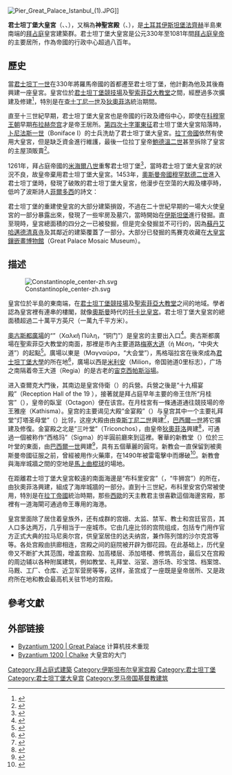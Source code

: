 {{NoteTA|G1=IT}}
[[File:Pier_Great_Palace_Istanbul_(1).JPG|thumb]]]]

'''君士坦丁堡大皇宮'''（{{lang-el|Μέγα Παλάτιον}}、{{lang-la|Palatium Magnum}}、{{lang-tr|Büyük Saray}}），又稱為'''神聖宮殿'''（{{lang-la|Sacrum Palatium}}、{{lang-el|Ιερόν Παλάτιον}}），是[[土耳其|土耳其]][[伊斯坦堡|伊斯坦堡]][[法齊赫|法齊赫]]半島東南端的[[拜占庭|拜占庭]]皇宮建築群。君士坦丁堡大皇宮是公元330年至1081年間[[拜占庭皇帝列表|拜占庭皇帝]]的主要居所，作為帝國的行政中心超過八百年。

== 歷史 ==

當[[君士坦丁一世_(羅馬帝國)|君士坦丁一世]]在330年將羅馬帝國的首都遷至君士坦丁堡，他計劃為他及其後裔興建一座皇宮。皇宮位於[[君士坦丁堡競技場|君士坦丁堡競技場]]及[[聖索菲亞大教堂|聖索菲亞大教堂]]之間，經歷過多次擴建及修建<ref>{{cite book | language = en | author = André Vauchez、Richard Barrie Dobson、Adrian Walford、Michael Lapidge | title = ''Encyclopedia of the Middle Ages''  | date = 2000年  | publisher = Routledge  | isbn = 1579582826 | pages = 第361頁 }}</ref>，特別是在[[查士丁尼一世|查士丁尼一世]]及[[狄奧菲洛|狄奧菲洛]]統治期間。

直至十三世紀早期，君士坦丁堡大皇宮也是帝國的行政及禮俗中心，即使在[[科穆寧王朝|科穆寧王朝]]早期[[布拉赫奈宫|布拉赫奈宫]]才是帝王居所。[[第四次十字軍東征|第四次十字軍東征]]君士坦丁堡大皇宮陷落時，[[孟菲拉侯爵，卜尼法斯一世|卜尼法斯一世]]（Boniface I）的士兵洗劫了君士坦丁堡大皇宮。[[拉丁帝國|拉丁帝國]]依然有使用大皇宮，但是缺乏資金進行維護，最後一位拉丁皇帝[[鮑德溫二世_(拉丁帝國)|鮑德溫二世]]甚至拆除了皇宮的主屋頂販賣<ref>{{cite book | language = en | author = Steven Runciman | title = ''The Sicilian Vespers: a history of the Mediterranean world in the later thirteenth century''  | date = 1958年  | publisher = Cambridge University Press  | isbn = 0521437741 | pages = 第39頁 }}</ref>。

1261年，拜占庭帝國的[[米海爾八世|米海爾八世]]重奪君士坦丁堡<ref>{{cite book | language = en | author = Deno John Geanakoplos | title = ''Constantinople and the West: essays on the late Byzantine (Palaeologan) and Italian Renaissances and the Byzantine and Roman churches''  | date = 1989年  | publisher = Univ of Wisconsin Press  | isbn = 0299118843 | pages = 第173頁 }}</ref>，當時君士坦丁堡大皇宮的狀況不良，故皇帝棄用君士坦丁堡大皇宮。1453年，[[奧斯曼帝國|奧斯曼帝國]][[穆罕默德二世_(奧斯曼帝國)|穆罕默德二世]]進入君士坦丁堡時，發現了破敗的君士坦丁堡大皇宮，他漫步在空蕩的大殿及樓亭時，低吟了波斯詩人[[菲爾多西|菲爾多西]]的詩文：

{{Cquote|蜘蛛織簾兮库斯老宮，貓頭鷹號兮{{link-en|阿夫拉西卜|Afrasiyab (Samarkand)}}之堡。<ref>{{cite book | language = en | author = Gülru Necipoğlu | title = ''Architecture, ceremonial, and power: The Topkapi Palace in the fifteenth and sixteenth centuries''  | url = https://archive.org/details/architecturecere0000neci | date = 1991年  | publisher = Massachusetts  | isbn = 0-262-14050-0 }}</ref>}}

君士坦丁堡的重建使皇宮的大部分建築損毀，不過在二十世紀早期的一場大火使皇宮的一部分暴露出來，發現了一些牢房及墓穴，當時開始在[[伊斯坦堡|伊斯坦堡]]進行發掘。直至現時，皇宮總面積的四分之一已被發掘，但是完全發掘並不可行的，因為[[蘇丹艾哈邁德清真寺|蘇丹艾哈邁德清真寺]]及其鄰近的建築覆蓋了一部分。大部分已發掘的馬賽克收藏在[[大皇宮鑲嵌畫博物館|大皇宮鑲嵌畫博物館]]（Great Palace Mosaic Museum）。

== 描述 ==

[[File:Constantinople_center-zh.svg|thumb]]

皇宮位於半島的東南端，在[[君士坦丁堡競技場|君士坦丁堡競技場]]及[[聖索菲亞大教堂|聖索菲亞大教堂]]之间的地域。學者認為皇宮裡有連串的樓閣，就像[[奧斯曼帝國|奧斯曼]]時代的[[托卡比皇宮|托卡比皇宮]]。君士坦丁堡大皇宮的總面積超過二十萬平方英尺（一萬九千平方米）。

[[奧古斯都廣場|奧古斯都廣場]]的“{{link-en|查爾克大門|Chalke}}”（Χαλκῆ Πύλη，“铜门”）是皇宮的主要出入口<ref>{{cite book | language = en | author = Christopher Kelly | title = ''Ruling the later Roman Empire''  | date = 2004年  | publisher = Harvard University Press  | isbn = 0674015649 | pages = 第32頁 }}</ref>。奧古斯都廣場在聖索菲亞大教堂的南面，那裡是市內主要道路[[梅塞大道|梅塞大道]]（ἡ Μέση，“中央大道”）的起點<ref>{{cite book | language = en | author = George P. Majeska | title = ''Russian travelers to Constantinople in the fourteenth and fifteenth centuries''  | date = 1984年  | publisher = Dumbarton Oaks  | isbn = 0884021017 | pages = 第34頁 }}</ref>。廣場以東是{{link-en|馬格瑙拉宮|Magnaura}}（Μαγναύρα，“大会堂”），馬格瑙拉宮在後來成為[[君士坦丁堡大學|君士坦丁堡大學]]的所在地<ref>{{cite book | language = en | author = David Marshall Lang | title = ''Armenia: cradle of civilization''  | url = https://archive.org/details/armeniacradleofc0000lang | date = 1970年 | publisher = Allen and Unwin | pages = 第186頁 }}</ref>，廣場以西是[[米利安_(君士坦丁堡)|米利安]]（Milion，帝国驰道0里标志），广场之南隔着帝王大道（Regia）的是古老的[[宙克西帕斯浴場|宙克西帕斯浴場]]。

进入查爾克大門後，其南边是皇宮侍衛（{{tsl|en|Scholae Palatinae|皇家卫队}}）的兵營。兵營之後是“十九榻宴殿”（Reception Hall of the 19 {{link-en|Accubita|Accubita}}），接著就是拜占庭早年主要的帝王住所“月桂宮”（{{link-en|Δάφνη|Palace of Daphne}}），皇帝的臥室（Octagon）便在该宫。在月桂宮有一條通道通往競技場的帝王雅座（Kathisma）。皇宫的主要谒见大殿“金宴殿”（{{link-en|Chrysotriklinos|Chrysotriklinos}}）与皇宫其中一个主要礼拜堂“灯塔圣母堂”（{{link-en|Church of the Theotokos of the Pharos|Church of the Virgin of the Pharos}}）比邻，这座大殿由由[[查斯丁尼二世|查斯丁尼二世]]興建<ref>{{cite book | language = en | author = John Bernard Burke、Ursula Betka、Roger Scott | title = ''Byzantine narrative: papers in honour of Roger Scott''  | date = John Bernard Burke、Ursula Betka、Roger Scott  | publisher = Australian Association for Byzantine Studies  | isbn = 1876503246 | pages = 第448頁 }}</ref>，[[巴西爾一世|巴西爾一世]]將它擴建及修復。金宴殿之北是“三叶堂”（Triconchos），由皇帝[[狄奧菲洛|狄奧菲洛]]興建<ref>{{cite book | language = en | author = Elisabeth Piltz | title = ''From Constantine the Great to Kandinsky: studies in Byzantine and post-Byzantine art and architecture''  | date = 2007年  | publisher = Archaeopress  | isbn = 1407301047 | pages = 第14頁 }}</ref>，可通過一個被称作“西格玛”（Sigma）的半圓前廳來到這裡。奢華的新教堂（{{link-en|ΝέαἘκκλησία|Nea Ekklesia}}）位於三叶堂的東面，由[[巴西爾一世|巴西爾一世]]興建<ref>{{cite book | language = en | author = Nevra Necipoğlu | title = ''Byzantine Constantinople: monuments, topography, and everyday life''  | date = 2001年 | publisher = BRILL  | isbn = 9004116257 | pages = 第168頁 }}</ref>，具有五個華麗的圓穹。新教会一直保留到被奧斯曼帝國征服之前，曾經被用作火藥庫，在1490年被雷電擊中而爆破<ref>{{cite book | language = de | author = Wolfram Brandes、Wolfram Brandes、Helmut Krasser、Hartmut Leppin、Alexander Demandt、Peter Von Mollendorff、Alexander Demandt、Hartmut Leppin、Helmut Krasser、Peter von Mollendorff | title = ''Millennium- Jahrbuch/ Millennium Yearbook: Jahrbuch zu Kultur und Geschichte des ersten Jahrtausends n. Chr./ Yearbook on the Culture and History of the First Millennium C. E.''  | date = 2004年  | publisher = Walter de Gruyter  | isbn = 3110180359 | pages = 第391頁 }}</ref>。新教會與海岸城牆之間的空地是[[馬上曲棍球|馬上曲棍球]]的場地。

在距離君士坦丁堡大皇宮較遠的南面海邊是“布科里安宮”（{{link-en|Boukoleon Palace|Boukoleon Palace}}，“牛狮宫”）的所在，由狄奧菲洛興建，組成了海岸城牆的一部分。直到十三世紀，布科里安宮仍常被使用，特別是在[[拉丁帝國|拉丁帝國]]統治時期，那些[[西歐|西歐]]的天主教君主很喜歡這個海邊宮殿，那裡有一道海閘可通過帝王專用的海港。

皇宫里面除了居住着皇族外，还有成群的宫娥、太监、禁军、教士和宫廷官员，其人口多达两万，几乎相当于一座城市。它由几座比邻的宫院组成，包括专门用作官方正式大典的拉马尼奥尔宫，供皇室居住的达夫纳宫，兼作陈列馆的沙尔克宫等等。各处宫殿由拱廊相连，宫殿之间的庭院被开辟为御花园。在此基础上，历代皇帝又不断扩大其范围，增盖宫殿、加高楼层、添加塔楼、修筑高台，最后又在宫殿的周边辅以各种附属建筑，例如教堂、礼拜堂、浴室、游乐场、珍宝馆、档案馆、马厩、工厂、仓库、近卫军营房等等，这样，圣宫成了一座既是皇帝居所、又是政府所在地和教会最高机关驻节地的宫殿。

== 參考文獻 ==
<div class="references-small">
<references />
</div>

== 外部链接 ==
{{Commons category|Great Palace of Constantinople}}
* [http://www.byzantium1200.com/greatpalace.html Byzantium 1200 | Great Palace]{{Wayback|url=http://www.byzantium1200.com/greatpalace.html |date=20090316093744 }} 计算机技术重现
* [http://www.byzantium1200.com/chalke.html Byzantium 1200 | Chalke]{{Wayback|url=http://www.byzantium1200.com/chalke.html |date=20150507191852 }} 大皇宫的大门

{{coord|41|0|21|N|28|58|38|E|region:TR-34_type:landmark|display=title}}


[[Category:拜占庭式建築|Category:拜占庭式建築]]
[[Category:伊斯坦布尔皇家宫殿|Category:伊斯坦布尔皇家宫殿]]
[[Category:君士坦丁堡|Category:君士坦丁堡]]
[[Category:君士坦丁堡大皇宫|Category:君士坦丁堡大皇宫]]
[[Category:罗马帝国基督教建筑|Category:罗马帝国基督教建筑]]